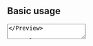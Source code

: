 
## Basic usage

<Preview>
  <TextArea className="w-[360px]" placeholder="Describe your expense" />
</Preview>

```tsx
const [value, setValue] = useState("");

return (
  <TextArea
    placeholder="Describe your expense"
    value={value}
    onChange={(event) => {
      setValue(event.target.value);
    }}
  />
);
```

## Accessibility

Adheres to the [textbox role requirements](https://www.w3.org/TR/wai-aria-1.2/#textbox).
